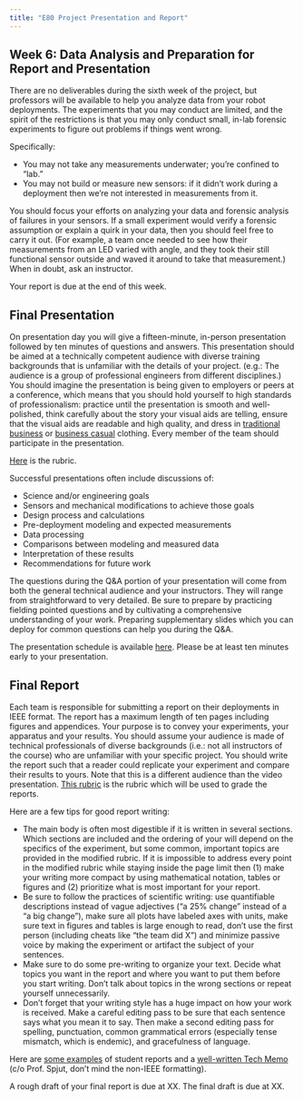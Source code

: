 ```yaml
---
title: "E80 Project Presentation and Report"
---
```


## Week 6: Data Analysis and Preparation for Report and Presentation

There are no deliverables during the sixth week of the project, but professors will be available to help you analyze data from your robot deployments. The experiments that you may conduct are limited, and the spirit of the restrictions is that you may only conduct small, in-lab forensic experiments to figure out problems if things went wrong.  

Specifically:

* You may not take any measurements underwater; you're confined to "lab."
* You may not build or measure new sensors: if it didn't work during a deployment then we're not interested in measurements from it.

You should focus your efforts on analyzing your data and forensic analysis of failures in your sensors. If a small experiment would verify a forensic assumption or explain a quirk in your data, then you should feel free to carry it out. (For example, a team once needed to see how their measurements from an LED varied with angle, and they took their still functional sensor outside and waved it around to take that measurement.) When in doubt, ask an instructor. 

Your report is due at the end of this week.


## Final Presentation

On presentation day you will give a fifteen-minute, in-person presentation followed by ten minutes of questions and answers. This presentation should be aimed at a technically competent audience with diverse training backgrounds that is unfamiliar with the details of your project. (e.g.: The audience is a group of professional engineers from different disciplines.)  You should imagine the presentation is being given to employers or peers at a conference, which means that you should hold yourself to high standards of professionalism: practice until the presentation is smooth and well-polished, think carefully about the story your visual aids are telling, ensure that the visual aids are readable and high quality, and dress in [traditional business](http://www.casualpower.com/business_casual_tips/biz_attire.html) or [business casual](http://www.wisegeek.org/what-is-meant-by-business-casual-dress.htm) clothing. Every member of the team should participate in the presentation.

[Here](https://docs.google.com/document/d/1gkcIFf0QWzm_AHsSfehlXYAj7xqv3sbh/edit?usp=share_link&ouid=105511935419108795487&rtpof=true&sd=true) is the rubric.

Successful presentations often include discussions of: 

* Science and/or engineering goals
* Sensors and mechanical modifications to achieve those goals
* Design process and calculations
* Pre-deployment modeling and expected measurements
* Data processing
* Comparisons between modeling and measured data
* Interpretation of these results
* Recommendations for future work

The questions during the Q&A portion of your presentation will come from both the general technical audience and your instructors. They will range from straightforward to very detailed. Be sure to prepare by practicing fielding pointed questions and by cultivating a comprehensive understanding of your work. Preparing supplementary slides which you can deploy for common questions can help you during the Q&A.


The presentation schedule is available [here](https://docs.google.com/document/d/1PCoDuY3R-H8rUWIGGK-2glUJ2HQdZG8_AiqCY1jNEt4/edit?usp=share_link).
Please be at least ten minutes early to your presentation.  



## Final Report

Each team is responsible for submitting a report on their deployments in IEEE format. The report has a maximum length of ten pages including figures and appendices. Your purpose is to convey your experiments, your apparatus and your results. You should assume your audience is made of technical professionals of diverse backgrounds (i.e.: not all instructors of the course) who are unfamiliar with your specific project. You should write the report such that a reader could replicate your experiment and compare their results to yours. Note that this is a different audience than the video presentation. [This rubric](https://docs.google.com/document/d/1BHVDvYdrbAWmpzs2dTNIYQB6RqpNgbVk/edit?usp=share_link&ouid=105511935419108795487&rtpof=true&sd=true) is the rubric which will be used to grade the reports.   

Here are a few tips for good report writing:

* The main body is often most digestible if it is written in several sections. Which sections are included and the ordering of your will depend on the specifics of the experiment, but some common, important topics are provided in the modified rubric. If it is impossible to address every point in the modified rubric while staying inside the page limit then (1) make your writing more compact by using mathematical notation, tables or figures and (2) prioritize what is most important for your report. 
* Be sure to follow the practices of scientific writing: use quantifiable descriptions instead of vague adjectives ("a 25% change" instead of a "a big change"), make sure all plots have labeled axes with units, make sure text in figures and tables is large enough to read, don't use the first person (including cheats like "the team did X") and minimize passive voice by making the experiment or artifact the subject of your sentences.
* Make sure to do some pre-writing to organize your text. Decide what topics you want in the report and where you want to put them before you start writing. Don't talk about topics in the wrong sections or repeat yourself unnecessarily.
* Don't forget that your writing style has a huge impact on how your work is received. Make a careful editing pass to be sure that each sentence says what you mean it to say. Then make a second editing pass for spelling, punctuation, common grammatical errors (especially tense mismatch, which is endemic), and gracefulness of language.

Here are [some examples](https://drive.google.com/file/d/1S9CDXcDnjuwNG8Eaq6cG5EOcC_Bojqcw/view?usp=sharing) of student reports and a [well-written Tech Memo](https://drive.google.com/file/d/1wtEeyfcI0ObH-54Jn9V4pzgGdI38T4-9/view?usp=sharing) (c/o Prof. Spjut, don't mind the non-IEEE formatting).

A rough draft of your final report is due at XX.
The final draft is due at XX.